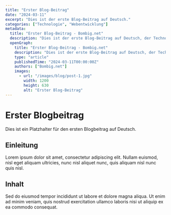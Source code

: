 ```yaml
---
title: "Erster Blog-Beitrag"
date: "2024-03-11"
excerpt: "Dies ist der erste Blog-Beitrag auf Deutsch."
categories: ["Technologie", "Webentwicklung"]
metadata:
  title: "Erster Blog-Beitrag - Bombig.net"
  description: "Dies ist der erste Blog-Beitrag auf Deutsch, der Technologie und Webentwicklung erforscht."
  openGraph:
    title: "Erster Blog-Beitrag - Bombig.net"
    description: "Dies ist der erste Blog-Beitrag auf Deutsch, der Technologie und Webentwicklung erforscht."
    type: "article"
    publishedTime: "2024-03-11T00:00:00Z"
    authors: ["Bombig.net"]
    images:
      - url: "/images/blog/post-1.jpg"
        width: 1200
        height: 630
        alt: "Erster Blog-Beitrag"
---
```


# Erster Blogbeitrag

Dies ist ein Platzhalter für den ersten Blogbeitrag auf Deutsch.

## Einleitung

Lorem ipsum dolor sit amet, consectetur adipiscing elit. Nullam euismod, nisl eget aliquam ultricies, nunc nisl aliquet nunc, quis aliquam nisl nunc quis nisl.

## Inhalt

Sed do eiusmod tempor incididunt ut labore et dolore magna aliqua. Ut enim ad minim veniam, quis nostrud exercitation ullamco laboris nisi ut aliquip ex ea commodo consequat.
